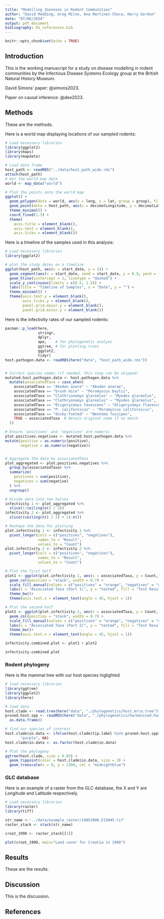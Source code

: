 ```yaml
---
title: "Modelling Zoonoses in Rodent Communities"
author: "David Redding, Greg Milne, Ana Martinez-Checa, Harry Gordon"
date: "07/06/2024"
output: pdf_document
bibliography: 01_references.bib
---
```


```r
knitr::opts_chunk$set(echo = TRUE)
```

## Introduction

This is the working manuscript for a study on disease modelling in rodent communities by the Infectious Disease Systems Ecology group at the British Natural History Museum.

David Simons' paper: @simons2023.

Paper on causal inference: @dee2023.

## Methods

These are the methods.

Here is a world map displaying locations of our sampled rodents:

```r
# Load necessary libraries
library(ggplot2)
library(maps)
library(mapdata)

# Load data frame
host_path <- readRDS("../data/host_path_wide.rds")
attach(host_path)
# Get the world map data
world <- map_data("world")

# Plot the points onto the world map 
ggplot() +
  geom_polygon(data = world, aes(x = long, y = lat, group = group), fill = "lightgray", color = "darkgray") +
  geom_point(data = host_path, aes(x = decimalLongitude, y = decimalLatitude), color = "red", size = 2) +
  theme_minimal() +
  coord_fixed(1.3) +
  theme(
    axis.title = element_blank(),
    axis.text = element_blank(),
    axis.ticks = element_blank())

```

Here is a timeline of the samples used in this analysis:

```r
# Load necessary libraries
library(ggplot2)

# plot the study dates on a timeline
ggplot(host_path, aes(x = start_date, y = 1)) +
  geom_segment(aes(x = start_date, xend = start_date, y = 0.9, yend = 1.1), color = "red") +
  geom_hline(yintercept = 1, linetype = "dashed") +
  scale_y_continuous(limits = c(0.5, 1.5)) +
  labs(title = "Timeline of Samples", x = "Date", y = "") +
  theme_minimal() +
  theme(axis.text.y = element_blank(),
        axis.ticks.y = element_blank(),
        panel.grid.major.y = element_blank(),
        panel.grid.minor.y = element_blank())

```
Here is the infectivity rates of our sampled rodents:

```r
pacman::p_load(here,
               stringr,
               dplyr,
               ape,    # for phylogenetic analyes
               ggtree, # for plotting trees
               ggplot2,
               tidyr)
host.pathogen.data <- readRDS(here("data", "host_path_wide.rds"))


# Correct species names (if needed, this step can be skipped)
mutated.host.pathogen.data <- host.pathogen.data %>%
  mutate(associatedTaxa = case_when(
    associatedTaxa == "Akodon azare" ~ "Akodon azarae",
    associatedTaxa == "brush mice" ~ "Peromyscus boylii",
    associatedTaxa == "Clethrionomys glareolus" ~ "Myodes glareolus",
    associatedTaxa == "Clethryonomys glareolus" ~ "Myodes glareolus",
    associatedTaxa == "Oligoryzomys favescens" ~ "Oligoryzomys flavescens",
    associatedTaxa == "P. californicus" ~ "Peromyscus californicus",
    associatedTaxa == "dusky-footed" ~ "Neotoma fuscipes",
    TRUE ~ associatedTaxa  # Retain original name if no match
  ))

# Ensure 'positives' and 'negatives' are numeric
plot.positives.negatives <- mutated.host.pathogen.data %>%
mutate(positive = as.numeric(positive),
       negative = as.numeric(negative))


# Aggregate the data by associatedTaxa
plot_aggregated <- plot.positives.negatives %>%
  group_by(associatedTaxa) %>%
  summarize(
    positives = sum(positive),
    negatives = sum(negative)
  ) %>%
  ungroup()

# Divide data into two halves
infectivity.1 <- plot_aggregated %>%
  slice(1:ceiling(n() / 2))
infectivity.2 <- plot_aggregated %>%
  slice((ceiling(n() / 2) + 1):n())

# Reshape the data for plotting
plot.infectivity.1 <- infectivity.1 %>%
  pivot_longer(cols = c("positives", "negatives"), 
               names_to = "Result", 
               values_to = "Count")
plot.infectivity.2 <- infectivity.2 %>%
  pivot_longer(cols = c("positives", "negatives"), 
               names_to = "Result", 
               values_to = "Count")

# Plot the first half
plot1 <- ggplot(plot.infectivity.1, aes(x = associatedTaxa, y = Count, fill = Result)) +
  geom_col(position = "stack", width = 0.7) +
  scale_fill_manual(values = c("positives" = "orange", "negatives" = "olivedrab3")) +
  labs(x = "Associated Taxa (Part 1)", y = "tested", fill = "Test Result") +
  theme_bw()+
  theme(axis.text.x = element_text(angle = 45, hjust = 1))

# Plot the second half
plot2 <- ggplot(plot.infectivity.2, aes(x = associatedTaxa, y = Count, fill = Result)) +
  geom_col(position = "stack", width = 0.7) +
  scale_fill_manual(values = c("positives" = "orange", "negatives" = "olivedrab3")) +
  labs(x = "Associated Taxa (Part 2)", y = "tested", fill = "Test Result") +
  theme_bw()+
  theme(axis.text.x = element_text(angle = 45, hjust = 1))

infectivity.combined.plot <- plot1 + plot2

infectivity.combined.plot

```

### Rodent phylogeny

Here is the mammal tree with our host species higlighted

```r
# load necessary libraries
library(ggtree)
library(ggplot2)
library(here)

# load data
host.clade <- read.tree(here("data", "./phylogenetics/host.mrca.tree"))
pruned.host.spp <- readRDS(here("data", "./phylogenetics/harmonised.host.sp.names.rds")) %>%
  as.data.frame()

# find our species of interest
host.clade$in.data <- ifelse(host.clade$tip.label %in% pruned.host.spp$tree.names, 
       "purple", NA)
host.clade$in.data <- as.factor(host.clade$in.data)

# Plot the phylogeny
ggtree(host.clade, size = 0.05) + 
  geom_tippoint(color = host.clade$in.data, size = 3) + 
  geom_treescale(x = 0, y = 2200, col = "midnightblue")

```

### GLC database

Here is an example of a raster from the GLC database, the X and Y are Longitude and Latitude respectively.

```r
# Load necessary libraries
library(raster)
library(tiff)

str_name <-'../data/example_raster/19852000_E15N45.tif' 
raster_stack <- stack(str_name)

croat_1990 <- raster_stack[[2]]

plot(croat_1990, main="Land cover for Croatia in 1990")
```

## Results

These are the results.

## Discussion

This is the discussion.

## References
